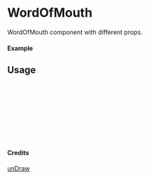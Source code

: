 
<Meta of={WordOfMouth} title="unDraw/WordOfMouth" />

# WordOfMouth

WordOfMouth component with different props.

#### Example

<Canvas of={WordOfMouth.Primary} />

## Usage

```ts
import { WordOfMouth } from "yadl-ui";

const Example = () => {
  return (
      <WordOfMouth />
  );
};

export default Example;
```

#### Credits
[unDraw](https://undraw.co/illustrations)
